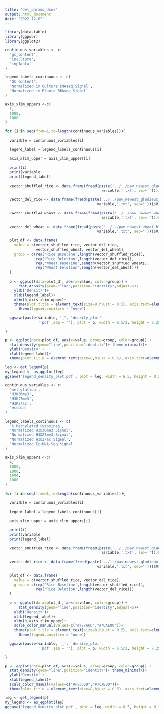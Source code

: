 ```yaml
---
title: "del_params_dsns"
output: html_document
date: '2022-12-07'
---
```


```r

library(data.table)
library(ggpubr)
library(ggplot2)

```


```r

continuous_variables <- c(
  'gc_content',
  'inculture',
  'inplanta'
)

legend_labels_continuous <- c(
  'GC Content',
  'Normalized in Culture RNAseq Signal',
  'Normalized in Planta RNAseq Signal'
)

axis_xlim_uppers <-c(
  1,
  1000,
  1000
)

```


```r

for (i in seq(from=1,to=length(continuous_variables))){
  
  variable = continuous_variables[i]
    
  legend_label = legend_labels_continuous[i]
  
  axis_xlim_upper = axis_xlim_uppers[i]
  
  print(i)
  print(variable)
  print(legend_label)
    
  vector_shuffled_rice <- data.frame(fread(paste('../../pav_newest_gladieux_only_fungap/sv_callers/shuffled.',
                                            variable,'.txt', sep='')))$V1
  
  vector_del_rice <- data.frame(fread(paste('../../pav_newest_gladieux_only_fungap/sv_callers/del.',
                                          variable,'.txt', sep='')))$V1
  
  vector_shuffled_wheat <- data.frame(fread(paste('../../pav_newest_wheat_blast_all/sv_callers/shuffled.',
                                            variable,'.txt', sep='')))$V1
  
  vector_del_wheat <- data.frame(fread(paste('../../pav_newest_wheat_blast_all/sv_callers/del.',
                                          variable,'.txt', sep='')))$V1
  
  plot_df <- data.frame(
    value = c(vector_shuffled_rice, vector_del_rice,
              vector_shuffled_wheat, vector_del_wheat),
    group = c(rep('Rice Baseline',length(vector_shuffled_rice)),
              rep('Rice Deletion',length(vector_del_rice)),
              rep('Wheat Baseline',length(vector_shuffled_wheat)),
              rep('Wheat Deletion',length(vector_del_wheat)))
  )
  
  p <- ggplot(data=plot_df, aes(x=value, color=group)) +
      stat_density(geom="line",position="identity",adjust=5)+
    ylab('Density')+
    xlab(legend_label)+
    xlim(0,axis_xlim_upper)+
    theme(plot.title = element_text(size=8,hjust = 0.5), axis.text=element_text(size=6),axis.title=element_text(size=8) , legend.title=element_text(size=8), legend.position = 'bottom', legend.text=element_text(size=6)) + theme(legend.title = element_blank())+
      theme(legend.position = "none")
  
  ggsave(paste(variable, "_", 'density_plot',
               '.pdf',sep = ''), plot = p, width = 6.5/2, height = 7.25/4)

}

p <- ggplot(data=plot_df, aes(x=value, group=group, color=group)) +
  stat_density(geom="line",position="identity")+ theme_minimal()+
  ylab('Density')+
  xlab(legend_label)+
  theme(plot.title = element_text(size=8,hjust = 0.5), axis.text=element_text(size=6),axis.title=element_text(size=8) , legend.title=element_text(size=8), legend.position = 'bottom', legend.text=element_text(size=6)) + theme(legend.title = element_blank())

leg <- get_legend(p)
my_legend <- as_ggplot(leg)
ggsave('legend_density_plot.pdf', plot = leg, width = 6.5, height = 0.25)

```

```r

continuous_variables <- c(
  'methylation',
  'H3K36me3',
  'H3K27me3',
  'H3K27ac',
  'eccdna'
)

legend_labels_continuous <- c(
  '% Methylated Cytosines',
  'Normalized H3K36me3 Signal',
  'Normalized H3K27me3 Signal',
  'Normalized H3K27ac Signal',
  'Normalized EccDNA-Seq Signal'
)

axis_xlim_uppers <-c(
  4,
  1000,
  1000,
  1000,
  1000
)

```

```r

for (i in seq(from=1,to=length(continuous_variables))){
  
  variable = continuous_variables[i]
    
  legend_label = legend_labels_continuous[i]
  
  axis_xlim_upper = axis_xlim_uppers[i]
  
  print(i)
  print(variable)
  print(legend_label)
  
  vector_shuffled_rice <- data.frame(fread(paste('../../pav_newest_gladieux_only_fungap/sv_callers/shuffled.',
                                            variable,'.txt', sep='')))$V1
  
  vector_del_rice <- data.frame(fread(paste('../../pav_newest_gladieux_only_fungap/sv_callers/del.',
                                          variable,'.txt', sep='')))$V1
  
  plot_df <- data.frame(
    value = c(vector_shuffled_rice, vector_del_rice),
    group = c(rep('Rice Baseline',length(vector_shuffled_rice)),
              rep('Rice Deletion',length(vector_del_rice)))
  )
  
  p <- ggplot(data=plot_df, aes(x=value, color=group)) +
      stat_density(geom="line",position="identity",adjust=5)+
    ylab('Density')+
    xlab(legend_label)+
    xlim(0,axis_xlim_upper)+
    scale_color_manual(values=c("#F8766D","#7CAE00"))+
    theme(plot.title = element_text(size=8,hjust = 0.5), axis.text=element_text(size=6),axis.title=element_text(size=8) , legend.title=element_text(size=8), legend.position = 'bottom', legend.text=element_text(size=6)) + theme(legend.title = element_blank())+
      theme(legend.position = "none")
  
  ggsave(paste(variable, "_", 'density_plot',
               '.pdf',sep = ''), plot = p, width = 6.5/2, height = 7.25/4)

}

p <- ggplot(data=plot_df, aes(x=value, group=group, color=group)) +
  stat_density(geom="line",position="identity")+ theme_minimal()+
  ylab('Density')+
  xlab(legend_label)+
  scale_color_manual(values=c("#F8766D","#7CAE00"))+
  theme(plot.title = element_text(size=8,hjust = 0.5), axis.text=element_text(size=6),axis.title=element_text(size=8) , legend.title=element_text(size=8), legend.position = 'bottom', legend.text=element_text(size=6)) + theme(legend.title = element_blank())

leg <- get_legend(p)
my_legend <- as_ggplot(leg)
ggsave('legend_density_plot.pdf', plot = leg, width = 6.5, height = 0.25)

```

